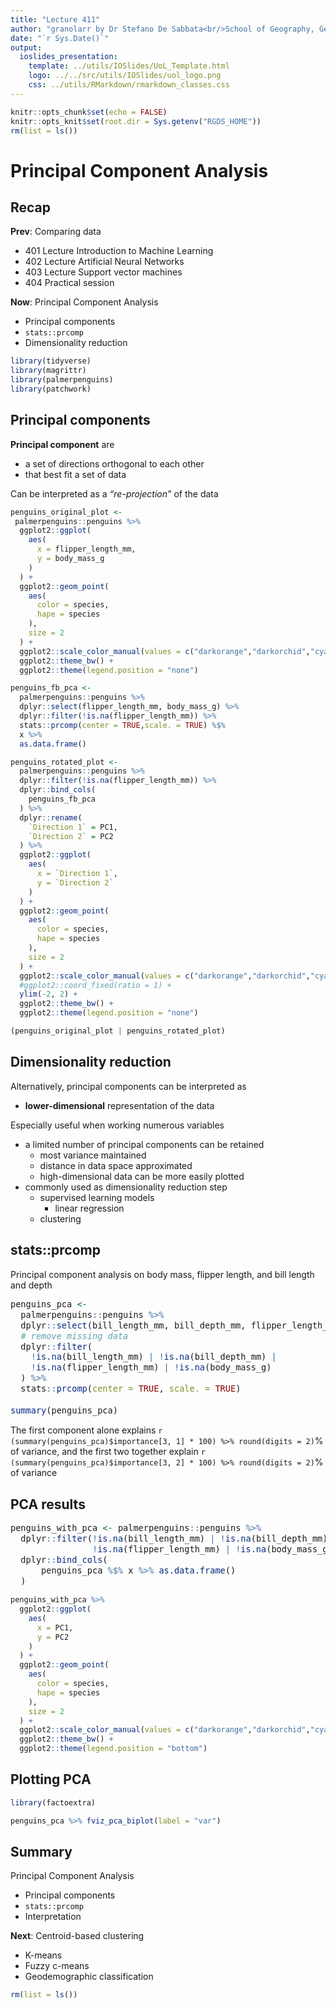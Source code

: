 ```yaml
---
title: "Lecture 411"
author: "granolarr by Dr Stefano De Sabbata<br/>School of Geography, Geology, and the Env.<br/>University of Leicester<br/><a href=\"https://github.com/sdesabbata/granolarr\">github.com/sdesabbata/granolarr</a><br/><a href=\"mailto:s.desabbata@le.ac.uk\">s.desabbata&commat;le.ac.uk</a> &vert; <a href=\"https://twitter.com/maps4thought\">&commat;maps4thought</a><br/>licensed under <a href=\"https://www.gnu.org/licenses/gpl-3.0.html\">GNU GPL v3.0</a>"
date: "`r Sys.Date()`"
output:
  ioslides_presentation:
    template: ../utils/IOSlides/UoL_Template.html
    logo: ../../src/utils/IOSlides/uol_logo.png
    css: ../utils/RMarkdown/rmarkdown_classes.css
---
```


```r
knitr::opts_chunk$set(echo = FALSE)
knitr::opts_knit$set(root.dir = Sys.getenv("RGDS_HOME"))
rm(list = ls())
```

<style type="text/css">
.small_r_all pre{
  font-size: 16px;
  line-height: 18px;
}
.small_r_output pre:not(.prettyprint){
  font-size: 16px;
  line-height: 18px;
}
.verysmall_r_output pre:not(.prettyprint){
  font-size: 12px;
  line-height: 14px;
}
</style>



# Principal Component Analysis

## Recap

**Prev**: Comparing data

- 401 Lecture Introduction to Machine Learning
- 402 Lecture Artificial Neural Networks
- 403 Lecture Support vector machines
- 404 Practical session

**Now**: Principal Component Analysis

- Principal components
- `stats::prcomp`
- Dimensionality reduction



```r
library(tidyverse)
library(magrittr)  
library(palmerpenguins)
library(patchwork)
```


## Principal components

**Principal component** are 

- a set of directions orthogonal to each other
- that best fit a set of data

Can be interpreted as a *"re-projection"* of the data

```r
penguins_original_plot <-
 palmerpenguins::penguins %>%
  ggplot2::ggplot(
    aes(
      x = flipper_length_mm, 
      y = body_mass_g
    )
  ) +
  ggplot2::geom_point(
    aes(
      color = species,
      hape = species
    ),
    size = 2
  ) +
  ggplot2::scale_color_manual(values = c("darkorange","darkorchid","cyan4")) +
  ggplot2::theme_bw() +
  ggplot2::theme(legend.position = "none")

penguins_fb_pca <-
  palmerpenguins::penguins %>%
  dplyr::select(flipper_length_mm, body_mass_g) %>%
  dplyr::filter(!is.na(flipper_length_mm)) %>%
  stats::prcomp(center = TRUE,scale. = TRUE) %$%
  x %>%
  as.data.frame()

penguins_rotated_plot <-
  palmerpenguins::penguins %>%
  dplyr::filter(!is.na(flipper_length_mm)) %>%
  dplyr::bind_cols(
    penguins_fb_pca
  ) %>%
  dplyr::rename(
    `Direction 1` = PC1,
    `Direction 2` = PC2
  ) %>%
  ggplot2::ggplot(
    aes(
      x = `Direction 1`, 
      y = `Direction 2`
    )
  ) +
  ggplot2::geom_point(
    aes(
      color = species,
      hape = species
    ),
    size = 2
  ) +
  ggplot2::scale_color_manual(values = c("darkorange","darkorchid","cyan4")) +
  #ggplot2::coord_fixed(ratio = 1) +
  ylim(-2, 2) +
  ggplot2::theme_bw() +
  ggplot2::theme(legend.position = "none")

(penguins_original_plot | penguins_rotated_plot)
```


## Dimensionality reduction

Alternatively, principal components can be interpreted as 

- **lower-dimensional** representation of the data

Especially useful when working numerous variables

- a limited number of principal components can be retained
  - most variance maintained
  - distance in data space approximated
  - high-dimensional data can be more easily plotted 
- commonly used as dimensionality reduction step
  - supervised learning models
    - linear regression
  - clustering
  

## stats::prcomp

Principal component analysis on body mass, flipper length, and bill length and depth

<div class="small_r_all">

```r
penguins_pca <-
  palmerpenguins::penguins %>%
  dplyr::select(bill_length_mm, bill_depth_mm, flipper_length_mm, body_mass_g) %>%
  # remove missing data
  dplyr::filter(
    !is.na(bill_length_mm) | !is.na(bill_depth_mm) |
    !is.na(flipper_length_mm) | !is.na(body_mass_g)
  ) %>%
  stats::prcomp(center = TRUE, scale. = TRUE) 

summary(penguins_pca)
```

</div>

The first component alone explains `r (summary(penguins_pca)$importance[3, 1] * 100) %>% round(digits = 2)`% of variance, and the first two together explain `r (summary(penguins_pca)$importance[3, 2] * 100) %>% round(digits = 2)`% of variance



## PCA results

<div class="small_r_all">

```r
penguins_with_pca <- palmerpenguins::penguins %>%
  dplyr::filter(!is.na(bill_length_mm) | !is.na(bill_depth_mm) | 
                !is.na(flipper_length_mm) | !is.na(body_mass_g)) %>%
  dplyr::bind_cols(
      penguins_pca %$% x %>% as.data.frame()
  )
```

</div>

```r
penguins_with_pca %>%
  ggplot2::ggplot(
    aes(
      x = PC1, 
      y = PC2
    )
  ) +
  ggplot2::geom_point(
    aes(
      color = species,
      hape = species
    ),
    size = 2
  ) +
  ggplot2::scale_color_manual(values = c("darkorange","darkorchid","cyan4")) +
  ggplot2::theme_bw() +
  ggplot2::theme(legend.position = "bottom")
```


## Plotting PCA

```r
library(factoextra)

penguins_pca %>% fviz_pca_biplot(label = "var")
```


## Summary

Principal Component Analysis

- Principal components
- `stats::prcomp`
- Interpretation

**Next**: Centroid-based clustering

- K-means
- Fuzzy c-means
- Geodemographic classification


```r
rm(list = ls())
```
